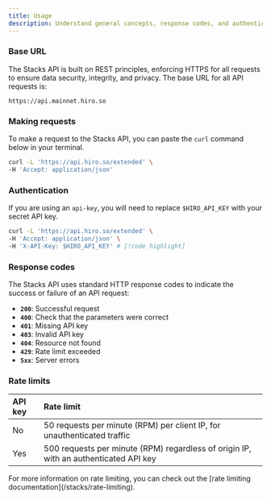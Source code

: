 ```yaml
---
title: Usage
description: Understand general concepts, response codes, and authentication strategies.
---
```


### Base URL

The Stacks API is built on REST principles, enforcing HTTPS for all requests to ensure data security, integrity, and privacy. The base URL for all API requests is:

```plaintext
https://api.mainnet.hiro.so
```

### Making requests

To make a request to the Stacks API, you can paste the `curl` command below in your terminal.

```bash title="Terminal"
curl -L 'https://api.hiro.so/extended' \
-H 'Accept: application/json'
```

### Authentication

If you are using an `api-key`, you will need to replace `$HIRO_API_KEY` with your secret API key.

```bash title="Terminal"
curl -L 'https://api.hiro.so/extended' \
-H 'Accept: application/json' \
-H 'X-API-Key: $HIRO_API_KEY' # [!code highlight]
```

### Response codes

The Stacks API uses standard HTTP response codes to indicate the success or failure of an API request:

- **`200`**: Successful request
- **`400`**: Check that the parameters were correct
- **`401`**: Missing API key
- **`403`**: Invalid API key
- **`404`**: Resource not found
- **`429`**: Rate limit exceeded
- **`5xx`**: Server errors

### Rate limits

| API key | Rate limit                        |
|:--------|:----------------------------------|
| No      | 50 requests per minute (RPM) per client IP, for unauthenticated traffic |
| Yes     | 500 requests per minute (RPM) regardless of origin IP, with an authenticated API key |

<Callout title="Rate limits" type="info">
  For more information on rate limiting, you can check out the [rate limiting documentation](/stacks/rate-limiting).
</Callout>
